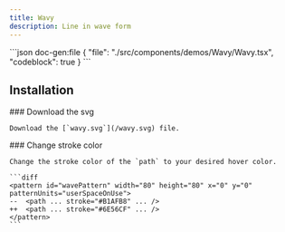```yaml
---
title: Wavy
description: Line in wave form
---
```


<ComponentPreview name='wavy'>
```json doc-gen:file
{
  "file": "./src/components/demos/Wavy/Wavy.tsx",
  "codeblock": true
}
```
</ComponentPreview>

## Installation

<Steps>
    
  <Step>
    ### Download the svg
    
    Download the [`wavy.svg`](/wavy.svg) file.

  </Step>
  
  <Step>
    ### Change stroke color
    
    Change the stroke color of the `path` to your desired hover color.

    ```diff
    <pattern id="wavePattern" width="80" height="80" x="0" y="0" patternUnits="userSpaceOnUse">
    --  <path ... stroke="#B1AFB8" ... />
    ++  <path ... stroke="#6E56CF" ... />
    </pattern>
    ```

  </Step>

</Steps>
